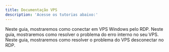 ---
title: Documentação VPS
description: 'Acesse os tutorias abaixo:'
---

<Card title="Como conectar em VPS Windows" icon="square-1" href="/vps/como-conectar-vps-windows">
  Neste guia, mostraremos como conectar em VPS Windows pelo RDP.
</Card>

<Card title="Como resolver o problema do erro interno" icon="square-2" href="/vps/erro-interno">
  Neste guia, mostraremos como resolver o problema do erro interno no seu VPS.
</Card>

<Card title="Como resolver o problema do VPS desconectar no RDP" icon="square-3" href="/vps/vps-desconectar-no-rdp">
  Neste guia, mostraremos como resolver o problema do VPS desconectar no RDP.
</Card>